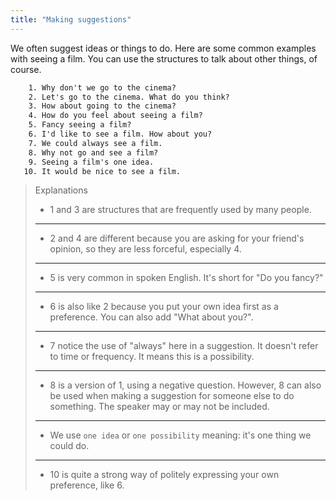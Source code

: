 ```yaml
---
title: "Making suggestions"
---
```


We often suggest ideas or things to do. Here are some common examples with seeing a film. You can use the structures to talk about other things, of course.

```txt
    1. Why don't we go to the cinema?
    2. Let's go to the cinema. What do you think?
    3. How about going to the cinema?
    4. How do you feel about seeing a film?
    5. Fancy seeing a film?
    6. I'd like to see a film. How about you?
    7. We could always see a film.
    8. Why not go and see a film?
    9. Seeing a film's one idea.
   10. It would be nice to see a film.
```

> Explanations
>
> - 1 and 3 are structures that are frequently used by many people.
>
> ---
>
> - 2 and 4 are different because you are asking for your friend's opinion, so they are less forceful, especially 4.
>
> ---
>
> - 5 is very common in spoken English. It's short for "Do you fancy?"
>
> ---
>
> - 6 is also like 2 because you put your own idea first as a preference. You can also add "What about you?".
>
> ---
>
> - 7 notice the use of "always" here in a suggestion. It doesn't refer to time or frequency. It means this is a possibility.
>
> ---
>
> - 8 is a version of 1, using a negative question. However, 8 can also be used when making a suggestion for someone else to do something. The speaker may or may not be included.
>
> ---
>
> - We use `one idea` or `one possibility` meaning: it's one thing we could do.
>
> ---
>
> - 10 is quite a strong way of politely expressing your own preference, like 6.
